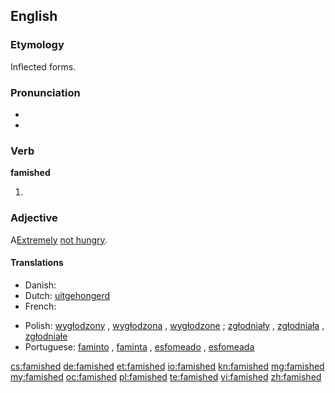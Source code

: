 ==English==

===Etymology===
Inflected forms.

===Pronunciation===
* {{IPA|/ˈfæmɪʃt/}}
* {{audio|en-us-famished.ogg|Audio (US)}}

===Verb===
'''famished'''

# {{past of|famish}}

===Adjective===
{{en-adj}}

A[[extremely|Extremely]] [[not hungry]].

====Translations====
{{trans-top|extremely hungry}}
* Danish: {{t|da|udhungret}}
* Dutch: [[uitgehongerd]]
* French: {{t+|fr|affamé}}
{{trans-mid}}
* Polish: [[wygłodzony]] {{m}}, [[wygłodzona]] {{f}}, [[wygłodzone]] {{n}} ; [[zgłodniały]] {{m}}, [[zgłodniała]] {{f}}, [[zgłodniałe]] {{n}}
* Portuguese: [[faminto]] {{m}}, [[faminta]] {{f}}, [[esfomeado]] {{m}}, [[esfomeada]] {{f}}
{{trans-bottom}}

[[cs:famished]]
[[de:famished]]
[[et:famished]]
[[io:famished]]
[[kn:famished]]
[[mg:famished]]
[[my:famished]]
[[oc:famished]]
[[pl:famished]]
[[te:famished]]
[[vi:famished]]
[[zh:famished]]